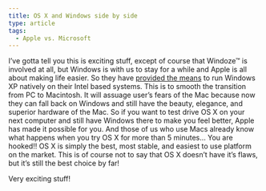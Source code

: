 ```yaml
---
title: OS X and Windows side by side
type: article
tags:
  - Apple vs. Microsoft
---
```


I’ve gotta tell you this is exciting stuff, except of course that Windoze™ is involved at all, but Windows is with us to stay for a while and Apple is all about making life easier. So they have [provided the means](http://www.apple.com/macosx/bootcamp/) to run Windows XP natively on their Intel based systems. This is to smooth the transition from PC to Macintosh. It will assuage user’s fears of the Mac because now they can fall back on Windows and still have the beauty, elegance, and superior hardware of the Mac. So if you want to test drive OS X on your next computer and still have Windows there to make you feel better, Apple has made it possible for you. And those of us who use Macs already know what happens when you try OS X for more than 5 minutes… You are hooked!! OS X is simply the best, most stable, and easiest to use platform on the market. This is of course not to say that OS X doesn’t have it’s flaws, but it’s still the best choice by far!

Very exciting stuff!
